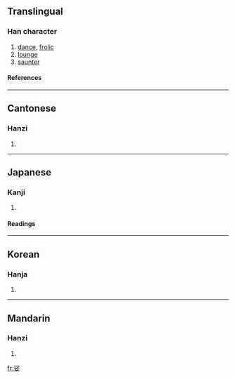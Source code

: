 ==Translingual==
===Han character===
{{Han char|rn=38|rad=女|as=07|sn=10|four=3940<sub>4</sub>|canj=水竹女 (EHV)}}
# [[dance]], [[frolic]]
# [[lounge]]
# [[saunter]]
====References====
{{Han ref|kx=0262.060|dkj=06294|dj=0528.270|hdz=21054.010|uh=5A11|ud=23057|bh=AE50|bd=44624}}
----
==Cantonese==
===Hanzi===
{{yue-hanzi|jyut=|y=so1}}
# {{defn|Cantonese}}
----
==Japanese==
===Kanji===
{{ja-kanji|grade=|rs=女07}}
# {{defn|Japanese}} 
====Readings====
{{ja-readings|on=[[しゃ]] (sha), [[さ]] (sa)|kun=[[まう]] (mau)}}
----
==Korean==
===Hanja===
{{ko-hanja|hangeul=사|rv=sa|mr=sa}}
# {{defn|Korean}}
----
==Mandarin==
===Hanzi===
{{cmn-hanzi|pin=[[suō]] (suo1)|wg=so<sup>1</sup>}}
# {{defn|Mandarin}}

[[fr:娑]]